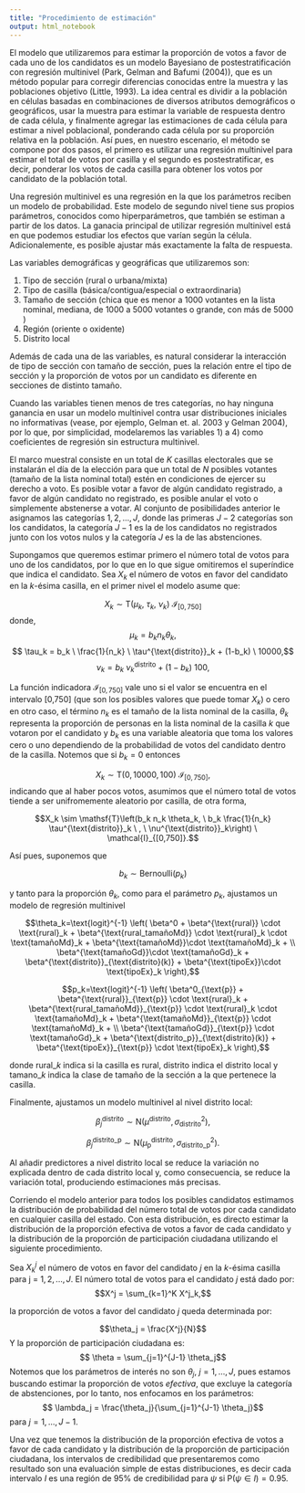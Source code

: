 ```yaml
---
title: "Procedimiento de estimación"
output: html_notebook
---
```


<!-- La estadística bayesiana es una alternativa a la estadística frecuentista que permite cuantificar la incertidumbre sobre los parámetros desconocidos del modelo mediante distribuciones de probabilidad.   -->

El modelo que utilizaremos para estimar la proporción de votos a favor de cada uno de los candidatos es un modelo Bayesiano de postestratificación con regresión multinivel (Park, Gelman and Bafumi (2004)), que es un método popular para corregir diferencias conocidas entre la muestra y las poblaciones objetivo (Little, 1993). La idea central es dividir a la población en células basadas en combinaciones de diversos atributos demográficos o geográficos, usar la muestra para estimar la variable de respuesta dentro de cada célula, y finalmente agregar las estimaciones de cada célula para estimar a nivel poblacional, ponderando cada célula por su proporción relativa en la población. Así pues, en nuestro escenario, el método se compone por dos pasos, el primero es utilizar una regresión multinivel para estimar el total de votos por casilla y el segundo es postestratificar, es decir, ponderar los votos de cada casilla para obtener los votos por candidato de la población total.

Una regresión multinivel es una regresión en la que los parámetros reciben un modelo de probabilidad. Este modelo de segundo nivel tiene sus propios parámetros, conocidos como hiperparámetros, que también se estiman a partir de los datos. La ganacia principal de utilizar regresión multinivel está en que podemos estudiar los efectos que varían según la célula. Adicionalemente, es posible ajustar más exactamente la falta de respuesta.

Las variables demográficas y geográficas que utilizaremos son:

1) Tipo de sección (rural o urbana/mixta)
2) Tipo de casilla (básica/contigua/especial o extraordinaria)
3) Tamaño de sección (chica que es menor a 1000 votantes en la lista nominal, mediana, de 1000 a 5000 votantes o grande, con más de 5000 )
4) Región (oriente o oxidente)
5) Distrito local

Además de cada una de las variables, es natural considerar la interacción de tipo de sección con tamaño de sección, pues la relación entre el tipo de sección y la proporción de votos por un candidato es diferente en secciones de distinto tamaño.

Cuando las variables tienen menos de tres categorías, no hay ninguna ganancia en usar un modelo multinivel contra usar distribuciones iniciales no informativas (vease, por ejemplo, Gelman et. al. 2003 y Gelman 2004), por lo que, por simplicidad, modelaremos las variables 1) a 4) como coeficientes de regresión sin estructura multinivel.

El marco muestral consiste en un total de $K$ casillas electorales que se instalarán el día de la elección para que un total de $N$ posibles votantes (tamaño de la lista nominal total) estén en condiciones de ejercer su derecho a voto. Es posible votar a favor de algún candidato registrado, a favor de algún candidato no registrado, es posible anular el voto o simplemente abstenerse a votar. Al conjunto de posibilidades anterior le asignamos las categorías $1,2,...,J$, donde las primeras $J-2$ categorías son los candidatos, la categoría $J-1$ es la de los candidatos no registrados junto con los votos nulos y la categoría $J$ es la de las abstenciones.

<!-- El total de $K$ casillas electorales se reparte en $N$ estratos. Se denotará con $K_i$ al número de casillas en el estrato $i$ para $i=1,...,N$ de modo que $\sum_{i=1}^N K_i = K$ y con $n_k$ al tamaño de la lista nominal en el estrato $i$,  -->

Supongamos que queremos estimar primero el número total de votos para uno de los candidatos, por lo que en lo que sigue omitiremos el superíndice que indica el candidato. Sea $X_k$ el número de votos en favor del candidato en la $k$-ésima casilla, en el primer nivel el modelo asume que:


<!-- y sea $N_E$ el número de estratos del estado. Del total de casillas en el estado se seleccionan $c$ de ellas, repartidas en $c_i$ para cada uno de los estratos  $i=1,...,N_E$ de modo que $\sum_{i=1}^{N_E} c_i = c$. -->

$$X_k \sim \mathsf{T}(\mu_k, \  \tau_k, \  \nu_k) \ \mathcal{I}_{[0,750]}$$
donde,
$$ \mu_k = b_k n_k \theta_k,$$
$$ \tau_k = b_k \ \frac{1}{n_k} \ \tau^{\text{distrito}}_k + (1-b_k) \ 10000,$$
$$ \nu_k = b_k \ \nu^{\text{distrito}}_k + (1-b_k) \ 100,$$

<!-- $$X_k \sim N\left(n_k \theta_k, n_{k}\sigma^2\right),$$ -->

La función indicadora $\mathcal{I}_{[0,750]}$ vale uno si el valor se encuentra en el intervalo [0,750] (que son los posibles valores que puede tomar $X_k$) o cero en otro caso,  el término $n_k$ es el tamaño de la lista nominal de la casilla, $\theta_k$ representa la proporción de personas en la lista nominal de la casilla $k$ que votaron por el candidato y $b_k$ es una variable aleatoria que toma los valores cero o uno dependiendo de la probabilidad de votos del candidato dentro de la casilla. Notemos que si $b_k=0$ entonces

$$X_k \sim \mathsf{T} \left(0, 10000, 100 \right) \ \mathcal{I}_{[0,750]},$$
indicando que al haber pocos votos, asumimos que el número total de votos tiende a ser unifromemente aleatorio por casilla, de otra forma,

$$X_k \sim \mathsf{T}\left(b_k n_k \theta_k, \ b_k \frac{1}{n_k} \tau^{\text{distrito}}_k \ , \ \nu^{\text{distrito}}_k\right) \ \mathcal{I}_{[0,750]}.$$

Así pues, suponemos que

$$b_k \sim \mathsf{Bernoulli}(p_k)$$

y tanto para la proporción $\theta_k$, como para el parámetro $p_k$, ajustamos un modelo de regresión multinivel

$$\theta_k=\text{logit}^{-1} \left( \beta^0 + \beta^{\text{rural}} \cdot \text{rural}_k + \beta^{\text{rural_tamañoMd}} \cdot \text{rural}_k \cdot \text{tamañoMd}_k + \beta^{\text{tamañoMd}}\cdot \text{tamañoMd}_k +  \\
\beta^{\text{tamañoGd}}\cdot \text{tamañoGd}_k + \beta^{\text{distrito}}_{\text{distrito}(k)} + 
\beta^{\text{tipoEx}}\cdot \text{tipoEx}_k \right),$$

$$p_k=\text{logit}^{-1} \left( \beta^0_{\text{p}} + \beta^{\text{rural}}_{\text{p}} \cdot \text{rural}_k + \beta^{\text{rural_tamañoMd}}_{\text{p}} \cdot \text{rural}_k \cdot \text{tamañoMd}_k + \beta^{\text{tamañoMd}}_{\text{p}} \cdot \text{tamañoMd}_k + \\
\beta^{\text{tamañoGd}}_{\text{p}} \cdot \text{tamañoGd}_k + \beta^{\text{distrito_p}}_{\text{distrito}(k)} + 
\beta^{\text{tipoEx}}_{\text{p}} \cdot \text{tipoEx}_k \right),$$

donde rural_$k$ indica si la casilla es rural, distrito indica el distrito local y tamano_$k$ indica la clase de tamaño de la sección a la que pertenece la casilla.


<!-- El modelo de multinivel "jala" los parámetros de un grupo hacia la media grupal. Los jalará más cuando la desviación estándar del grupo es chica o suavizará para grupos con pocas observaciones -->

Finalmente, ajustamos un modelo multinivel al nivel distrito local:

$$\beta^{\text{distrito}}_{j}\sim \mathsf{N}\left(\mu^{\text{distrito}}, \sigma_{\text{distrito}}^2\right),$$

$$\beta^{\text{distrito_p}}_{j}\sim \mathsf{N}\left(\mu^{\text{distrito}}_{\text{p}}, \sigma_{\text{distrito_p}}^2 \right).$$

<!-- Asignamos una distribución inicial normal a los coeficientes que varían $\beta_{region(j)}^{region}$, con media cero (sin pérdida de generalidad, pues incluímos el término constante $\beta^0$ en el modelo) y desviación estándar $\sigma_{region}$, que se estima de los datos dadas distribuciones iniciales uniformes no informativas.  -->

Al añadir predictores a nivel distrito local se reduce la variación no explicada dentro de cada distrito local y, como consecuencia, se reduce la variación total, produciendo estimaciones más precisas.

<!-- Implementamos el modelo usando el software bayesiano JAGS: Just Another Gibbs Sampler, llamado desde R (R Development Core Team 2003). Corriendo el modelo anterior para todos los posibles candidatos estimamos el número total de votos por cada candidato en cualquier casilla del estado.  -->

Corriendo el modelo anterior para todos los posibles candidatos estimamos la distribución de probabilidad del número total de votos por cada candidato en cualquier casilla del estado. Con esta distribución, es directo estimar la distribución de la proporción efectiva de votos a favor de cada candidato y la distribución de la proporción de participación ciudadana utilizando el siguiente procedimiento.

<!-- Después, calculamos la suma del número total de votos sobre todas las casillas para estimar la proporción de votos para cada candidato a nivel estatal o nacional (según sea el caso) y el porcentaje de participación ciudadana. -->


<!-- Ahora, calculamos promedios ponderados de estas probabilidades para estimar la proporción de votos para cada candidato a nivel estatal o nacional (según sea el caso) y el porcentaje de participación ciudadana. -->

<!-- Sea $X^j_k$ es el número de votos en favor del candidato $j$ en la $k$-ésima casilla para j en $1,2,...,J$. El número total de votos para el candidato $j$ está dado por: -->
<!-- $$X^j = \sum_{k=1}^N X^j_k$$ -->
<!-- y la proporción de votos a favor del candidato $j$ queda determinada por: -->
<!-- $$\theta_j = \sum_{k = 1}^N \frac{n_k}{n} X^j_k$$ -->

<!-- No, creo que sólo estamos calculando el total de votos por casilla, entonces al final::: -->



Sea $X^j_k$ el número de votos en favor del candidato $j$ en la $k$-ésima casilla para j = $1,2,...,J$. El número total de votos para el candidato $j$ está dado por:
$$X^j = \sum_{k=1}^K X^j_k,$$

la proporción de votos a favor del candidato $j$ queda determinada por:

$$\theta_j = \frac{X^j}{N}$$
Y la proporción de participación ciudadana es:
$$ \theta = \sum_{j=1}^{J-1} \theta_j$$
Notemos que los parámetros de interés no son $\theta_j$, $j = 1,...,J$, pues estamos buscando estimar la proporción de votos *efectiva*, que excluye la categoría de abstenciones, por lo tanto, nos enfocamos en los parámetros:
$$ \lambda_j = \frac{\theta_j}{\sum_{j=1}^{J-1} \theta_j}$$
para $j = 1,...,J-1$.

Una vez que tenemos la distribución de la proporción efectiva de votos a favor de cada candidato y la distribución de la proporción de participación ciudadana, los intervalos de credibilidad que presentaremos como resultado son una evaluación simple de estas distribuciones, es decir cada intervalo $I$ es una región de 95% de credibilidad para $\psi$ si $\mathsf{P}(\psi \in I) = 0.95$.



